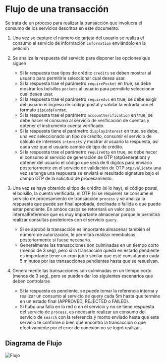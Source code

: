 # Flujo de una transacción

Se trata de un proceso para realizar la transacción que involucra el consumo de los servicios descritos en este documento.

1. Una vez se capture el número de tarjeta del usuario se realiza el consumo al servicio de información `information` enviándolo en la petición

2. Se analiza la respuesta del servicio para disponer las opciones que siguen
    * Si la respuesta trae tipos de crédito `credits` se deben mostrar al usuario para permitirle seleccionar cual desea usar.
    * Si la respuesta trae el parámetro `requirePocket` en true, se debe mostrar los bolsillos `pockets` al usuario para permitirle seleccionar cual desea usar.
    * Si la respuesta trae el parámetro `requireAvs` en true, se debe exigir del usuario el ingreso de código postal y validar la entrada con el formato `zipCodeFormat`.
    * Si la respuesta trae el parámetro `accountVerification` en true, se debe hacer el consumo al servicio de verificación de cuentas y obtener el instrumento cuenta verificado.
    * Si la respuesta tiene el parámetro `displayInterest` en true, se debe, una vez seleccionado un tipo de crédito, consumir el servicio de cálculo de intereses `interests` y mostrar al usuario la respuesta, así cada vez que el usuario cambie de tipo de crédito.
    * Si la respuesta trae el parámetro `requireOtp` en true, se debe hacer el consumo al servicio de generación de OTP (otpGeneration) y obtener del usuario el código que será de 6 dígitos para enviarlo posteriormente en el servicio de validación de OTP `otp/validate` una vez se tenga una respuesta se enviará el resultado signature bajo el campo OTP de la solicitud de procesamiento.

3. Una vez se haya obtenido el tipo de crédito (si lo hay), el código postal, el bolsillo, la cuenta verificada, el OTP (si se requiere) se consume el servicio de procesamiento de transacción `process` y se analiza la respuesta que puede ser final aprobada, declinada o fallida o que puede estar pendiente. En ambos casos se retornará un valor para internalReference que es muy importante almacenar porque le permitirá realizar consultas posteriores con el servicio `query`.
    * Si se aprobó la transacción es importante almacenar también el número de autorización, le permitirá realizar reembolsos posteriormente si fuese necesario.
    * Generalmente las transacciones son culminadas en un tiempo corto (menos de 3 seg), pero si la transacción queda en estado pendiente es importante tener un cron job o similar que esté consultando cada 5 minutos por las transacciones pendientes hasta que se resuelvan.

4. Generalmente las transacciones son culminadas en un tiempo corto (menos de 3 seg), pero se pueden dar los siguientes escenarios que deben controlarse
    * Si la respuesta es pendiente, se puede tomar la referencia interna y realizar un consumo al servicio de query cada 5m hasta que termine en un estado final (APPROVED, REJECTED o FAILED).
    * Si hubo una falla en la red o en el servicio y no se tiene respuesta del servicio de `process`, es necesario realizar un consumo del servicio de `search` con la referencia y monto enviado hasta que este servicio te confirme o bien que encontró la transacción o que efectivamente por el error de conexión no se logró realizar.

## Diagrama de Flujo

![Flujo](/TransactionFlow.png)
